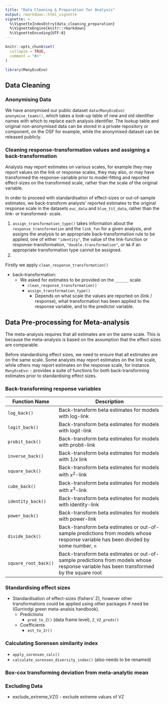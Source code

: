 ```yaml
---
title: "Data Cleaning & Preparation for Analysis"
output: rmarkdown::html_vignette
vignette: >
  %\VignetteIndexEntry{data_cleaning_preparation}
  %\VignetteEngine{knitr::rmarkdown}
  %\VignetteEncoding{UTF-8}
---
```


```r
knitr::opts_chunk$set(
  collapse = TRUE,
  comment = "#>"
)
```

```r
library(ManyEcoEvo)
```

## Data Cleaning

### Anonymising Data

We have anonymised our public dataset `data(ManyEcoEvo)` `anonymise_teams()`, which takes a look-up table of new and old identifier names with which to replace each analysis identifier. The lookup table and original non-anonymised data can be stored in a private repository or component, on the OSF for example, while the anonymised dataset can be released publicly.

### Cleaning response-transformation values and assigning a back-transformation

Analysts may report estimates on various scales, for example they may report values on the link or response scales, they may also, or may have transformed the response-variable prior to model-fitting and reported effect-sizes on the transformed scale, rather than the scale of the original variable.

In order to proceed with standardisation of effect-sizes or out-of-sample estimates, we back-transform analysts' reported estimates to the original response scale in the datasets `euc_data` and `blue_tit_data`, rather than the link- or transformed- scale.

1.  `assign_transformation_type()` takes information about the `response_transformation` and the `link_fun` for a given analysis, and assigns the analysis to an appropriate back-transformation rule to be applied, one of either `"identity"`, the value of the link-function or response-transformation, `"double.transformation"`, or `NA` if an appropriate transformation type cannot be assigned.
2.  

Firstly we apply `clean_response_transformation()`

-   back-transformation:
    -   We asked for estimates to be provided on the `______` scale.
        -   `clean_response_transformation()`
        -   `assign_transformation_type()`
            -   Depends on what scale the values are reported on (link / response), what transformation has been applied to the response variable, and to the predictor variable.

## Data Pre-processing for Meta-analysis

The meta-analysis requires that all estimates are on the same scale. This is because the meta-analysis is based on the assumption that the effect sizes are comparable.

Before standardising effect sizes, we need to ensure that all estimates are on the same scale. Some analysts may report estimates on the link scale, while others may report estimates on the response scale, for instance. `ManyEcoEvo::` provides a suite of functions for both back-transforming estimates prior to standardising effect sizes.

### Back-transforming response variables

| Function Name        | Description                                                                                                                            |
|-------------------|-----------------------------------------------------|
| `log_back()`         | Back-transform beta estimates for models with log-link                                                                                 |
| `logit_back()`       | Back-transform beta estimates for models with logit-link                                                                               |
| `probit_back()`      | Back-transform beta estimates for models with probit-link                                                                              |
| `inverse_back()`     | Back-transform beta estimates for models with $1/x$ link                                                                               |
| `square_back()`      | Back-transform beta estimates for models with $x^2$-link                                                                               |
| `cube_back()`        | Back-transform beta estimates for models with $x^3$-link                                                                               |
| `identity_back()`    | Back-transform beta estimates for models with identity-link                                                                            |
| `power_back()`       | Back-transform beta estimates for models with power-link                                                                               |
| `divide_back()`      | Back-transform beta estimates or out-of-sample predictions from models whose response variable has been divided by some number, `n`    |
| `square_root_back()` | Back-transform beta estimates or out-of-sample predictions from models whose response variable has been transformed by the square root |

### Standardising effect sizes

-   Standardisation of effect-sizes (fishers' Z), however other transformations could be applied using other packages if need be (Gurrindgi green meta-analsis handbook).
    -   Predictions
        -   `pred_to_Z()` (data frame level), `Z_VZ_preds()`
    -   Coefficients
        -   `est_to_Zr()`

### Calculating Sorensen similarity index

-   `apply_sorensen_calc()`
-   `calculate_sorensen_diversity_index()` (also needs to be renamed)

### Box-cox transforming deviation from meta-analytic mean

### Excluding Data

-   exclude_extreme_VZ() - exclude extreme values of VZ

